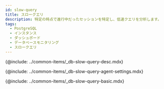 ```yaml
---
id: slow-query
title: スロークエリ
description: 特定の時点で進行中だったセッションを特定し、低速クエリを分析します。
tags:
  - PostgreSQL
  - インスタンス
  - ダッシュボード
  - データベースモニタリング
  - スロークエリ
---
```



<Note product='PostgreSQL' link='../postgresql-v1/slow-query' />

<!-- 概要 -->

{@include: ../common-items/_db-slow-query-desc.mdx} 

<!-- 슬로우 쿼리 에이전트 설정 -->

{@include: ../common-items/_db-slow-query-agent-settings.mdx}

<!-- 기본 화면 안내 -->

{@include: ../common-items/_db-slow-query-basic.mdx} 
